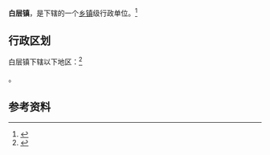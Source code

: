 {{中国乡级行政区|52/23/25/104/000}}

'''白层镇'''，是{{PRC admin/fullname|52/23/25/104/000|3}}下辖的一个[[乡镇|乡镇]]级行政单位。<ref>{{PRC admin/ref sgc|{{PRC admin/parent|52/23/25/104/000}}}}</ref>

== 行政区划 ==

白层镇下辖以下地区：<ref>{{PRC admin/ref sgc|52/23/25/104/000}}</ref>

{{PRC admin/children|52/23/25/104/000}}。

== 参考资料 ==

{{reflist}}

{{行政区划小作品}}
{{PRC admin/navcat|52/23/25/104/000}}